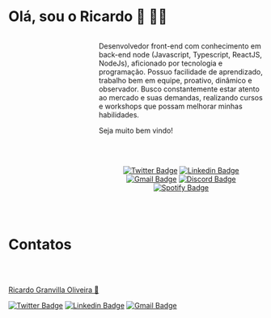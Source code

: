 # Olá, sou o Ricardo 👋 🧑‍💻

<div style="display: flex; gap: 16px" >

<div style="flex: 1">

<img
  src="https://raw.githubusercontent.com/rgranvilla/rgranvilla/master/header-small-image-rgranvilla.png"
  alt=""
/>

</div>

<div style="flex: 2">

Desenvolvedor front-end com conhecimento em back-end node (Javascript, Typescript, ReactJS, NodeJs), aficionado por tecnologia e programação. Possuo facilidade de aprendizado, trabalho bem em equipe, proativo, dinâmico e observador.
Busco constantemente estar atento ao mercado e suas demandas, realizando cursos e workshops que possam melhorar minhas habilidades.

Seja muito bem vindo!

<br>
<br>

<div align='center'>

[![Twitter Badge](https://img.shields.io/badge/-Ricardo-1ca0f1?style=flat-square&labelColor=1ca0f1&logo=twitter&logoColor=white&link=https://twitter.com/rgranvilla)](https://twitter.com/rgranvilla)
[![Linkedin Badge](https://img.shields.io/badge/-Ricardo-blue?style=flat-square&logo=Linkedin&logoColor=white&link=https://www.linkedin.com/in/rgranvilla/)](https://www.linkedin.com/in/rgranvilla/)
[![Gmail Badge](https://img.shields.io/badge/-rgranvilla@gmail.com-c14438?style=flat-square&logo=Gmail&logoColor=white&link=mailto:rgranvilla@gmail.com)](mailto:rgranvilla@gmail.com)
[![Discord Badge](https://img.shields.io/badge/-Ricardo-5869E9?style=flat-square&logo=Discord&logoColor=white&link=http://discordapp.com/users/656568800912736257)](http://discordapp.com/users/656568800912736257)
[![Spotify Badge](https://img.shields.io/badge/-Ricardo-81b71a?style=flat-square&logo=Spotify&logoColor=white&link=https://open.spotify.com/user/12144101493?si=eb2a8bab7d7b421f)](https://open.spotify.com/user/12144101493?si=eb2a8bab7d7b421f)

</div>
</div>

</div>
<br>
<br>

# Contatos

<p>&nbsp;</p>

<img
  src="https://raw.githubusercontent.com/rgranvilla/rgranvilla/master/author.png"
  alt=""
/>

<a href="https://github.com/rgranvilla">Ricardo Granvilla Oliveira 🚀</a>

[![Twitter Badge](https://img.shields.io/badge/-@rgranvilla-1ca0f1?style=flat-square&labelColor=1ca0f1&logo=twitter&logoColor=white&link=https://twitter.com/rgranvilla)](https://twitter.com/rgranvilla)
[![Linkedin Badge](https://img.shields.io/badge/-Ricardo-blue?style=flat-square&logo=Linkedin&logoColor=white&link=https://www.linkedin.com/in/rgranvilla/)](https://www.linkedin.com/in/rgranvilla/)
[![Gmail Badge](https://img.shields.io/badge/-rgranvilla@gmail.com-c14438?style=flat-square&logo=Gmail&logoColor=white&link=mailto:rgranvilla@gmail.com)](mailto:rgranvilla@gmail.com)

<p>&nbsp;</p>
